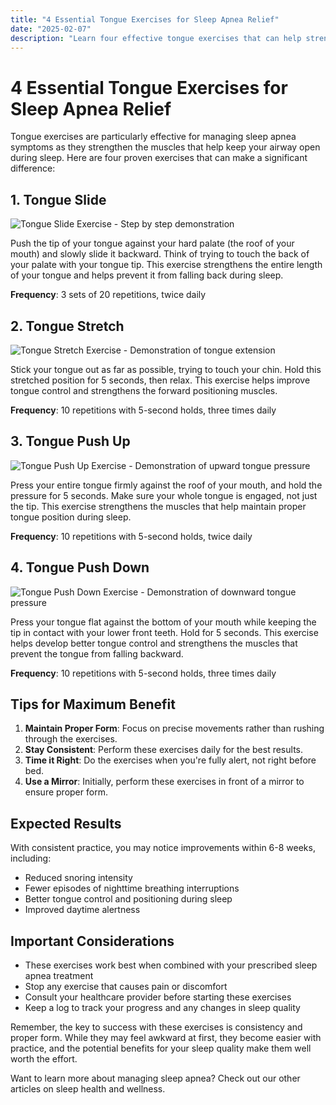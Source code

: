```yaml
---
title: "4 Essential Tongue Exercises for Sleep Apnea Relief"
date: "2025-02-07"
description: "Learn four effective tongue exercises that can help strengthen your airway muscles and reduce sleep apnea symptoms."
---
```


# 4 Essential Tongue Exercises for Sleep Apnea Relief

Tongue exercises are particularly effective for managing sleep apnea symptoms as they strengthen the muscles that help keep your airway open during sleep. Here are four proven exercises that can make a significant difference:

## 1. Tongue Slide

![Tongue Slide Exercise - Step by step demonstration](https://www.sleepfoundation.org/wp-content/uploads/2017/07/SF-23-171_MouthExercises-TongueSlide-300x120.png)

Push the tip of your tongue against your hard palate (the roof of your mouth) and slowly slide it backward. Think of trying to touch the back of your palate with your tongue tip. This exercise strengthens the entire length of your tongue and helps prevent it from falling back during sleep.

**Frequency**: 3 sets of 20 repetitions, twice daily

## 2. Tongue Stretch

![Tongue Stretch Exercise - Demonstration of tongue extension](https://www.sleepfoundation.org/wp-content/uploads/2017/07/SF-23-171_MouthExercises-TongueStretch-150x150.png)

Stick your tongue out as far as possible, trying to touch your chin. Hold this stretched position for 5 seconds, then relax. This exercise helps improve tongue control and strengthens the forward positioning muscles.

**Frequency**: 10 repetitions with 5-second holds, three times daily

## 3. Tongue Push Up

![Tongue Push Up Exercise - Demonstration of upward tongue pressure](https://www.sleepfoundation.org/wp-content/uploads/2017/07/SF-23-171_MouthExercises-TonguePushUp-150x150.png)

Press your entire tongue firmly against the roof of your mouth, and hold the pressure for 5 seconds. Make sure your whole tongue is engaged, not just the tip. This exercise strengthens the muscles that help maintain proper tongue position during sleep.

**Frequency**: 10 repetitions with 5-second holds, twice daily

## 4. Tongue Push Down

![Tongue Push Down Exercise - Demonstration of downward tongue pressure](https://www.sleepfoundation.org/wp-content/uploads/2017/07/SF-23-171_MouthExercises-TonguePushDown-150x150.png)

Press your tongue flat against the bottom of your mouth while keeping the tip in contact with your lower front teeth. Hold for 5 seconds. This exercise helps develop better tongue control and strengthens the muscles that prevent the tongue from falling backward.

**Frequency**: 10 repetitions with 5-second holds, three times daily

## Tips for Maximum Benefit

1. **Maintain Proper Form**: Focus on precise movements rather than rushing through the exercises.
2. **Stay Consistent**: Perform these exercises daily for the best results.
3. **Time it Right**: Do the exercises when you're fully alert, not right before bed.
4. **Use a Mirror**: Initially, perform these exercises in front of a mirror to ensure proper form.

## Expected Results

With consistent practice, you may notice improvements within 6-8 weeks, including:
- Reduced snoring intensity
- Fewer episodes of nighttime breathing interruptions
- Better tongue control and positioning during sleep
- Improved daytime alertness

## Important Considerations

- These exercises work best when combined with your prescribed sleep apnea treatment
- Stop any exercise that causes pain or discomfort
- Consult your healthcare provider before starting these exercises
- Keep a log to track your progress and any changes in sleep quality

Remember, the key to success with these exercises is consistency and proper form. While they may feel awkward at first, they become easier with practice, and the potential benefits for your sleep quality make them well worth the effort.

Want to learn more about managing sleep apnea? Check out our other articles on sleep health and wellness. 